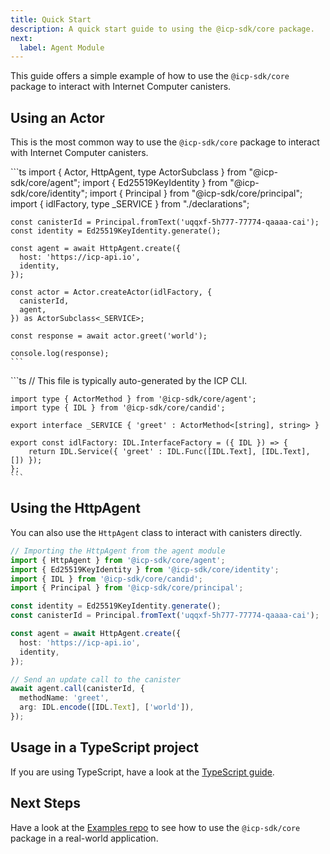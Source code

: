 ```yaml
---
title: Quick Start
description: A quick start guide to using the @icp-sdk/core package.
next:
  label: Agent Module
---
```



This guide offers a simple example of how to use the `@icp-sdk/core` package to interact with Internet Computer canisters.

## Using an Actor

This is the most common way to use the `@icp-sdk/core` package to interact with Internet Computer canisters.

<Tabs>
  <TabItem label="index.ts" icon="seti:typescript">
    ```ts
    import { Actor, HttpAgent, type ActorSubclass } from "@icp-sdk/core/agent";
    import { Ed25519KeyIdentity } from "@icp-sdk/core/identity";
    import { Principal } from "@icp-sdk/core/principal";
    import { idlFactory, type _SERVICE } from "./declarations";

    const canisterId = Principal.fromText('uqqxf-5h777-77774-qaaaa-cai');
    const identity = Ed25519KeyIdentity.generate();

    const agent = await HttpAgent.create({
      host: 'https://icp-api.io',
      identity,
    });

    const actor = Actor.createActor(idlFactory, {
      canisterId,
      agent,
    }) as ActorSubclass<_SERVICE>;

    const response = await actor.greet('world');

    console.log(response);
    ```

  </TabItem>
  <TabItem label="declarations.ts" icon="seti:typescript">
    ```ts
    // This file is typically auto-generated by the ICP CLI.

    import type { ActorMethod } from '@icp-sdk/core/agent';
    import type { IDL } from '@icp-sdk/core/candid';

    export interface _SERVICE { 'greet' : ActorMethod<[string], string> }

    export const idlFactory: IDL.InterfaceFactory = ({ IDL }) => {
        return IDL.Service({ 'greet' : IDL.Func([IDL.Text], [IDL.Text], []) });
    };
    ```

  </TabItem>
</Tabs>

## Using the HttpAgent

You can also use the `HttpAgent` class to interact with canisters directly.

```ts
// Importing the HttpAgent from the agent module
import { HttpAgent } from '@icp-sdk/core/agent';
import { Ed25519KeyIdentity } from '@icp-sdk/core/identity';
import { IDL } from '@icp-sdk/core/candid';
import { Principal } from '@icp-sdk/core/principal';

const identity = Ed25519KeyIdentity.generate();
const canisterId = Principal.fromText('uqqxf-5h777-77774-qaaaa-cai');

const agent = await HttpAgent.create({
  host: 'https://icp-api.io',
  identity,
});

// Send an update call to the canister
await agent.call(canisterId, {
  methodName: 'greet',
  arg: IDL.encode([IDL.Text], ['world']),
});
```

## Usage in a TypeScript project

If you are using TypeScript, have a look at the [TypeScript guide](./typescript.mdx).

## Next Steps

Have a look at the [Examples repo](https://github.com/dfinity/examples) to see how to use the `@icp-sdk/core` package in a real-world application.
